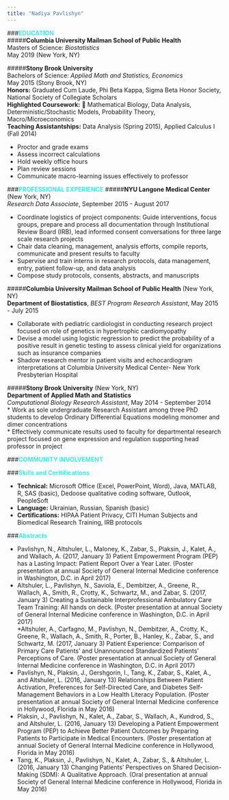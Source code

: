 ```yaml
---
title: "Nadiya Pavlishyn"
---
```


<link href='http://fonts.googleapis.com/css?family=Great+Vibes' rel='stylesheet' type='text/css'>
</html>

<style>
  h1{
    font-family: 'Great Vibes', cursive;
    font-size: 100px;
  }
</style>

     
###__<span style="color:#35EEE7">EDUCATION</span>__  
#####__Columbia University Mailman School of Public Health__   
Masters of Science: _Biostatistics_  
May 2019 (New York, NY)  

#####__Stony Brook University__  
Bachelors of Science: _Applied Math and Statistics, Economics_  
May 2015 (Stony Brook, NY)  
__Honors:__
Graduated Cum Laude, Phi Beta Kappa, Sigma Beta Honor Society, National Society of Collegiate Scholars  
__Highlighted Coursework:__
 Mathematical Biology, Data Analysis, Deterministic/Stochastic Models, Probability Theory, Macro/Microeconomics  
__Teaching Assistantships:__ Data Analysis (Spring 2015), Applied Calculus I (Fall 2014)

* Proctor and grade exams  
* Assess incorrect calculations  
* Hold weekly office hours  
* Plan review sessions  
* Communicate macro-learning issues effectively to professor  
  
###__<span style="color:#35EEE7">PROFESSIONAL EXPERIENCE</span>__ 
#####__NYU Langone Medical Center__ (New York, NY)  
_Research Data Associate_, September 2015 - August 2017  

* Coordinate logistics of project components: Guide interventions, focus groups, prepare and process all documentation through Institutional Review Board (IRB), lead informed consent conversations for three large scale research projects  
*  Chair data cleaning, management, analysis efforts, compile reports, communicate and present results to faculty  
* Supervise and train interns in research protocols, data management, entry, patient follow-up, and data analysis  
* Compose study protocols, consents, abstracts, and manuscripts  

#####__Columbia University Mailman School of Public Health__ (New York, NY)  
__Department of Biostatistics__, _BEST Program Research Assistant_, May 2015 - July 2015 

* Collaborate with pediatric cardiologist in conducting research project focused on role of genetics in hypertrophic cardiomyopathy  
* Devise a model using logistic regression to predict the probability of a positive result in genetic testing to assess clinical yield for organizations such as insurance companies  
* Shadow research mentor in patient visits and echocardiogram interpretations at Columbia University Medical Center- New York Presbyterian Hospital  


#####__Stony Brook University__ (New York, NY)  
__Department of Applied Math and Statistics__  
_Computational Biology Research Assistant_, May 2014 - September 2014  
* Work as sole undergraduate Research Assistant among three PhD students to develop Ordinary Differential Equations modeling monomer and dimer concentrations  
* Effectively communicate results used to faculty for departmental research project focused on gene expression and regulation supporting head professor in project  



###__<span style="color:#35EEE7">COMMUNITY INVOLVEMENT</span>__ 











###__<span style="color:#35EEE7">Skills and Ceritifications</span>__  

* __Technical:__ Microsoft Office (Excel, PowerPoint, Word), Java, MATLAB, R, SAS (basic), Dedoose qualitative coding software, Outlook, PeopleSoft
* __Language:__ Ukrainian, Russian, Spanish (basic)
* __Certifications:__ HIPAA Patient Privacy, CITI Human Subjects and Biomedical Research Training, IRB protocols


###__<span style="color:#35EEE7">Abstracts</span>__ 
  
* Pavlishyn, N., Altshuler, L., Maloney, K., Zabar, S., Plaksin, J., Kalet, A., and Wallach, A. (2017, January 3) Patient Empowerment Program (PEP) has a Lasting Impact: Patient Report Over a Year Later. (Poster presentation at annual Society of General Internal Medicine conference in Washington, D.C. in April 2017)  
* Altshuler, L., Pavlishyn, N., Saviola, E., Dembitzer, A., Greene, R., Wallach, A., Smith, R., Crotty, K., Schwartz, M., and Zabar, S. (2017, January 3) Creating a Sustainable Interprofessional Ambulatory Care Team Training: All hands on deck. (Poster presentation at annual Society of General Internal Medicine conference in Washington, D.C. in April 2017)  
*Altshuler, A., Carfagno, M., Pavlishyn, N., Dembitzer, A., Crotty, K., Greene, R., Wallach, A., Smith, R., Porter, B., Hanley, K., Zabar, S., and Schwartz, M. (2017, January 3) Patient Experience: Comparison of Primary Care Patients’ and Unannounced Standardized Patients’ Perceptions of Care. (Poster presentation at annual Society of General Internal Medicine conference in Washington, D.C. in April 2017)  
* Pavlishyn, N., Plaksin, J., Gershgorin, I., Tang, K., Zabar, S., Kalet, A., and Altshuler, L. (2016, January 13) Relationships Between Patient Activation, Preferences for Self-Directed Care, and Diabetes Self-Management Behaviors in a Low Health Literacy Population. (Poster presentation at annual Society of General Internal Medicine conference in Hollywood, Florida in May 2016)  
* Plaksin, J., Pavlishyn, N., Kalet, A., Zabar, S., Wallach, A., Kundrod, S., and Altshuler, L. (2016, January 13) Developing a Patient Empowerment Program (PEP) to Achieve Better Patient Outcomes by Preparing Patients to Participate in Medical Encounters. (Poster presentation at annual Society of General Internal Medicine conference in Hollywood, Florida in May 2016)  
* Tang, K., Plaksin, J., Pavlishyn, N., Kalet, A., Zabar, S., &amp; Altshuler, L. (2016, January 13) Changing Patients’ Perspectives on Shared Decision-Making (SDM): A Qualitative Approach. (Oral presentation at annual Society of General Internal Medicine conference in Hollywood, Florida in May 2016)
